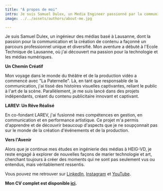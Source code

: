 ```yaml
---
title: "À propos de moi"
intro: Je suis Samuel Dulex, un Media Engineer passionné par la communication événementielle et la production de contenu. 
image: ../../assets/authors/about-me.jpg

---
```

Je suis Samuel Dulex, un ingénieur des médias basé à Lausanne, dont la passion pour la communication et la création de contenu a façonné un parcours professionnel unique et diversifié. Mon aventure a débuté à l'Ecole Technique de Lausanne, où j'ai découvert ma passion pour la technologie et les médias numériques.

**Un Chemin Créatif**

Mon voyage dans le monde du théâtre et de la production vidéo a commencé avec "La Paternelle". Là, en tant que responsable de la communication, j'ai tissé des histoires visuelles captivantes, reliant le public à l'art de la scène. Parallèlement, je me suis lancé dans des projets indépendants, créant du contenu publicitaire innovant et captivant.

**LAREV: Un Rêve Réalisé**

En co-fondant LAREV, j'ai fusionné mes compétences en gestion, en communication et en performance artistique. Ce projet m'a permis d'apprendre et de découvrir beaucoup d'aspects que je ne soupçonnait pas sur le monde de la création d'événements et de la production.

**Vers l'Avenir**

Alors que je continue mes études en ingénierie des médias à HEIG-VD, je reste engagé à explorer de nouvelles façons de marier technologie et art, cherchant toujours à créer des moments qui ne sont pas seulement vus ou entendus, mais véritablement ressentis.

Vous pouvez me retrouver sur [LinkedIn](https://www.linkedin.com/in/samuel-dulex), [Instagram](https://www.instagram.com/kuasar.mknd/) et [YouTube](https://www.youtube.com/channel/UCLPJkiQD8VAJSV3k3gSml4w).

**Mon CV complet est disponible [ici](https://portfolio.kuasar.xyz/samuel-dulex-cv.pdf).**